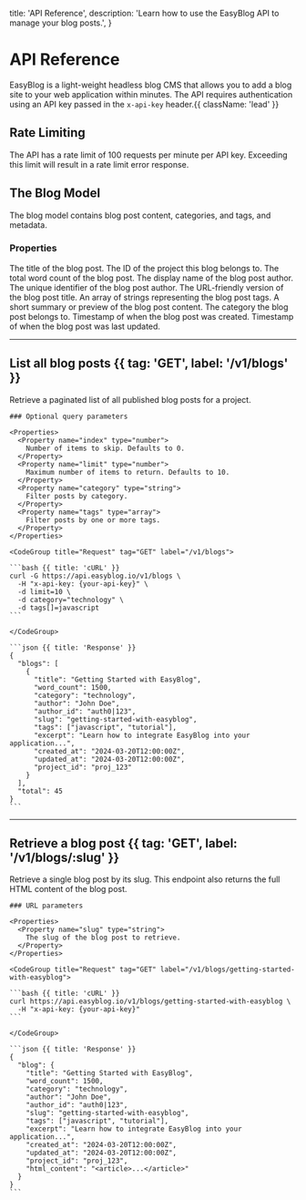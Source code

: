   title: 'API Reference',
  description:
    'Learn how to use the EasyBlog API to manage your blog posts.',
}

# API Reference

EasyBlog is a light-weight headless blog CMS that allows you to add a blog site to your web application within minutes. The API requires authentication using an API key passed in the `x-api-key` header.{{ className: 'lead' }}

## Rate Limiting

The API has a rate limit of 100 requests per minute per API key. Exceeding this limit will result in a rate limit error response.

## The Blog Model

The blog model contains blog post content, categories, and tags, and metadata.

### Properties

<Properties>
  <Property name="title" type="string">
    The title of the blog post.
  </Property>
  <Property name="project_id" type="string">
    The ID of the project this blog belongs to.
  </Property>
  <Property name="word_count" type="number">
    The total word count of the blog post.
  </Property>
  <Property name="author" type="string">
    The display name of the blog post author.
  </Property>
  <Property name="author_id" type="string">
    The unique identifier of the blog post author.
  </Property>
  <Property name="slug" type="string">
    The URL-friendly version of the blog post title.
  </Property>
  <Property name="tags" type="array">
    An array of strings representing the blog post tags.
  </Property>
  <Property name="excerpt" type="string">
    A short summary or preview of the blog post content.
  </Property>
  <Property name="category" type="string">
    The category the blog post belongs to.
  </Property>
  <Property name="created_at" type="timestamp">
    Timestamp of when the blog post was created.
  </Property>
  <Property name="updated_at" type="timestamp">
    Timestamp of when the blog post was last updated.
  </Property>
</Properties>

---

## List all blog posts {{ tag: 'GET', label: '/v1/blogs' }}

<Row>
  <Col>
    Retrieve a paginated list of all published blog posts for a project.

    ### Optional query parameters

    <Properties>
      <Property name="index" type="number">
        Number of items to skip. Defaults to 0.
      </Property>
      <Property name="limit" type="number">
        Maximum number of items to return. Defaults to 10.
      </Property>
      <Property name="category" type="string">
        Filter posts by category.
      </Property>
      <Property name="tags" type="array">
        Filter posts by one or more tags.
      </Property>
    </Properties>

  </Col>
  <Col sticky>

    <CodeGroup title="Request" tag="GET" label="/v1/blogs">

    ```bash {{ title: 'cURL' }}
    curl -G https://api.easyblog.io/v1/blogs \
      -H "x-api-key: {your-api-key}" \
      -d limit=10 \
      -d category="technology" \
      -d tags[]=javascript
    ```

    </CodeGroup>

    ```json {{ title: 'Response' }}
    {
      "blogs": [
        {
          "title": "Getting Started with EasyBlog",
          "word_count": 1500,
          "category": "technology",
          "author": "John Doe",
          "author_id": "auth0|123",
          "slug": "getting-started-with-easyblog",
          "tags": ["javascript", "tutorial"],
          "excerpt": "Learn how to integrate EasyBlog into your application...",
          "created_at": "2024-03-20T12:00:00Z",
          "updated_at": "2024-03-20T12:00:00Z",
          "project_id": "proj_123"
        }
      ],
      "total": 45
    }
    ```

  </Col>
</Row>

---

## Retrieve a blog post {{ tag: 'GET', label: '/v1/blogs/:slug' }}

<Row>
  <Col>
    Retrieve a single blog post by its slug. This endpoint also returns the full HTML content of the blog post.

    ### URL parameters

    <Properties>
      <Property name="slug" type="string">
        The slug of the blog post to retrieve.
      </Property>
    </Properties>

  </Col>
  <Col sticky>

    <CodeGroup title="Request" tag="GET" label="/v1/blogs/getting-started-with-easyblog">

    ```bash {{ title: 'cURL' }}
    curl https://api.easyblog.io/v1/blogs/getting-started-with-easyblog \
      -H "x-api-key: {your-api-key}"
    ```

    </CodeGroup>

    ```json {{ title: 'Response' }}
    {
      "blog": {
        "title": "Getting Started with EasyBlog",
        "word_count": 1500,
        "category": "technology",
        "author": "John Doe",
        "author_id": "auth0|123",
        "slug": "getting-started-with-easyblog",
        "tags": ["javascript", "tutorial"],
        "excerpt": "Learn how to integrate EasyBlog into your application...",
        "created_at": "2024-03-20T12:00:00Z",
        "updated_at": "2024-03-20T12:00:00Z",
        "project_id": "proj_123",
        "html_content": "<article>...</article>"
      }
    }
    ```

  </Col>
</Row>
